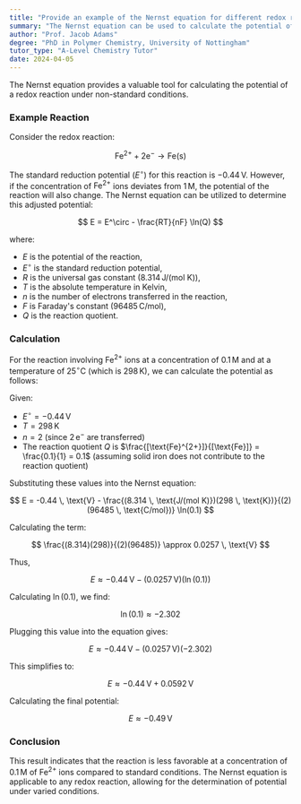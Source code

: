 ```yaml
---
title: "Provide an example of the Nernst equation for different redox reactions"
summary: "The Nernst equation can be used to calculate the potential of a redox reaction at non-standard conditions."
author: "Prof. Jacob Adams"
degree: "PhD in Polymer Chemistry, University of Nottingham"
tutor_type: "A-Level Chemistry Tutor"
date: 2024-04-05
---
```


The Nernst equation provides a valuable tool for calculating the potential of a redox reaction under non-standard conditions.

### Example Reaction
Consider the redox reaction:

$$
\text{Fe}^{2+} + 2 \text{e}^- \rightarrow \text{Fe(s)}
$$

The standard reduction potential ($E^\circ$) for this reaction is $-0.44 \, \text{V}$. However, if the concentration of $\text{Fe}^{2+}$ ions deviates from $1 \, \text{M}$, the potential of the reaction will also change. The Nernst equation can be utilized to determine this adjusted potential:

$$
E = E^\circ - \frac{RT}{nF} \ln(Q)
$$

where:
- $E$ is the potential of the reaction,
- $E^\circ$ is the standard reduction potential,
- $R$ is the universal gas constant ($8.314 \, \text{J/(mol K)}$),
- $T$ is the absolute temperature in Kelvin,
- $n$ is the number of electrons transferred in the reaction,
- $F$ is Faraday's constant ($96485 \, \text{C/mol}$),
- $Q$ is the reaction quotient.

### Calculation
For the reaction involving $\text{Fe}^{2+}$ ions at a concentration of $0.1 \, \text{M}$ and at a temperature of $25^\circ \text{C}$ (which is $298 \, \text{K}$), we can calculate the potential as follows:

Given:
- $E^\circ = -0.44 \, \text{V}$
- $T = 298 \, \text{K}$
- $n = 2$ (since $2 \, \text{e}^-$ are transferred)
- The reaction quotient $Q$ is $\frac{[\text{Fe}^{2+}]}{[\text{Fe}]} = \frac{0.1}{1} = 0.1$ (assuming solid iron does not contribute to the reaction quotient)

Substituting these values into the Nernst equation:

$$
E = -0.44 \, \text{V} - \frac{(8.314 \, \text{J/(mol K)})(298 \, \text{K})}{(2)(96485 \, \text{C/mol})} \ln(0.1)
$$

Calculating the term:

$$
\frac{(8.314)(298)}{(2)(96485)} \approx 0.0257 \, \text{V}
$$

Thus,

$$
E \approx -0.44 \, \text{V} - (0.0257 \, \text{V})(\ln(0.1))
$$

Calculating $\ln(0.1)$, we find:

$$
\ln(0.1) \approx -2.302
$$

Plugging this value into the equation gives:

$$
E \approx -0.44 \, \text{V} - (0.0257 \, \text{V})(-2.302)
$$

This simplifies to:

$$
E \approx -0.44 \, \text{V} + 0.0592 \, \text{V}
$$

Calculating the final potential:

$$
E \approx -0.49 \, \text{V}
$$

### Conclusion
This result indicates that the reaction is less favorable at a concentration of $0.1 \, \text{M}$ of $\text{Fe}^{2+}$ ions compared to standard conditions. The Nernst equation is applicable to any redox reaction, allowing for the determination of potential under varied conditions.
    